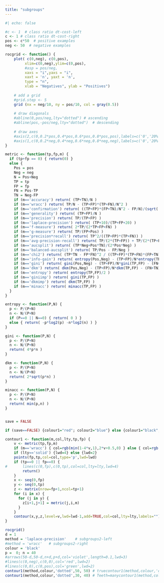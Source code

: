 ```yaml
---
title: "subgroups"
---
```



```r
#| echo: false

#c <- 1  # class ratio dt-cost-left
c <- 1 # class ratio dt-cost-right
pos <- c*50  # positive examples
neg <- 50  # negative examples

rocgrid <- function() {
	plot( c(0,neg), c(0,pos),
		 xlim=c(0,neg),ylim=c(0,pos),
		 #asp = pos/neg,
		 xaxs = "i",yaxs = "i",
		 xaxt = 'n', yaxt = 'n',
		 type = "n",
		 xlab = "Negatives", ylab = "Positives")
	
	# add a grid
	#grid.step <- 5
	grid (nx = neg/10, ny = pos/10, col = gray(0.5))
	
	# draw diagonals
	#abline(0,pos/neg,lty="dotted")	# ascending
	#abline(pos,-pos/neg,lty="dotted")	# descending
	
	# draw axes
	#axis(2,c(0,0.2*pos,0.4*pos,0.6*pos,0.8*pos,pos),labels=c('0','20%','40%','60%','80%','100%'))
	#axis(1,c(0,0.2*neg,0.4*neg,0.6*neg,0.8*neg,neg),labels=c('0','20%','40%','60%','80%','100%'))
}

metric <- function(tp,fp,m) {
  if (tp+fp == 0) { return(0) }
  else {
    Pos = pos
    Neg = neg
    N = Pos+Neg
    TP = tp
    FP = fp
    FN = Pos-TP
    TN = Neg-FP
    if (m=='accuracy') return( (TP+TN)/N ) 
    if (m=='wracc') return( TP/N - (TP+FP)*(TP+FN)/N^2 ) 
    if (m=='confirmation') return( ((TP+FP)*(FP+TN)/N^2 - FP/N)/(sqrt((TP+FP)*(FP+TN)/N^2) - (TP+FP)*(FP+TN)/N^2) ) 
    if (m=='generality') return( (TP+FP)/N ) 
    if (m=='precision') return( TP/(TP+FP) ) 
    if (m=='laplace-precision') return( (TP+10)/(TP+FP+20) ) 
    if (m=='f-measure') return( 2*TP/(2*TP+FP+FN) ) 
    if (m=='g-measure') return( TP/(FP+Pos) ) 
    if (m=='precision*recall') return( TP^2/((TP+FP)*(TP+FN)) ) 
    if (m=='avg-precision-recall') return( TP/(2*(TP+FP)) + TP/(2*(TP+FN)) ) 
    if (m=='aucsplit') return( (TP*Neg+Pos*TN)/(2*Pos*Neg) ) 
    if (m=='balanced-aucsplit') return( TP/Pos - FP/Neg ) 
    if (m=='chi2') return( (TP*TN - FP*FN)^2 / ((TP+FP)*(TP+FN)*(FP+TN)*(FN+TN)) ) 
    if (m=='info-gain') return( entropy(Pos,Neg) - (TP+FP)/N*entropy(TP,FP) - (FN+TN)/N*entropy(FN,TN) )
    if (m=='gini') return( gini(Pos,Neg) - (TP+FP)/N*gini(TP,FP) - (FN+TN)/N*gini(FN,TN) )
    if (m=='dkm') return( dkm(Pos,Neg) - (TP+FP)/N*dkm(TP,FP) - (FN+TN)/N*dkm(FN,TN) )
    if (m=='entropy') return( entropy(TP,FP)/2 )
    if (m=='giniimp') return( gini(TP,FP) )
    if (m=='dkmimp') return( dkm(TP,FP) )
    if (m=='minacc') return( minacc(TP,FP) )
  }
}

entropy <- function(P,N) {
  p <- P/(P+N)
  n <- N/(P+N)
  if (P==0 || N==0) { return( 0 ) }
  else { return( -p*log2(p) -n*log2(n) ) }
}

gini <- function(P,N) {
  p <- P/(P+N)
  n <- N/(P+N)
  return( 4*p*n )	
}

dkm <- function(P,N) {
  p <- P/(P+N)
  n <- N/(P+N)
  return( 2*sqrt(p*n) )	
}

minacc <- function(P,N) {
  p <- P/(P+N)
  n <- N/(P+N)
  return( min(p,n) )	
}


save = FALSE

if (save==FALSE) {colour1="red"; colour2="blue"} else {colour1="black"; colour2="black"}

contour1 <- function(m,col,lty,tp,fp) {
	v <- metric(tp,fp,m)
	if (m=='wracc') { col=rgb(min(1-4*v,1),2*v+0.5,0) } else { col=rgb(min(2-2*v,1),v,0) }
	if (lty=='solid') {lwd=4} else {lwd=2}
	points(fp,tp,col=col,type='p',lwd=lwd)
	if (tp==0 || fp==0) { 
#		lines(c(0,fp),c(0,tp),col=col,lty=lty,lwd=4)
		return() 
	}
	x <- seq(0,fp)
	y <- seq(0,tp)
	z <- matrix(nrow=fp+1,ncol=tp+1)
	for (i in x) {
	  for (j in y) {
		z[i+1,j+1] = metric(j,i,m)
	  }
	}
	contour(x,y,z,level=v,lwd=lwd-1,add=TRUE,col=col,lty=lty,labels="")
}

rocgrid()
d = 1
method = 'laplace-precision'	# subgroups2-left
#method = 'wracc'	# subgroups2-right
colour = 'black'
p =  0; n = 40
#arrows(50-d,50-d,n+d,p+d,col='violet',length=0.1,lwd=3)
#lines(c(0,neg),c(0,0),col='red',lwd=2)
#lines(c(0,0),c(0,pos),col='green',lwd=2)
contour1(method,colour,'dotted',50, 50)	# truecontour1(method,colour,'dotted',50, 30)	# Beak=yescontour1(method,colour,'solid',50, 10)	# Gills=no; Gills=no & Beak=yes
contour1(method,colour,'dotted',30, 40)	# Teeth=manycontour1(method,colour,'dotted',30, 20)	# Beak=yes & Teeth=manycontour1(method,colour,'solid',30, 00)	# Gills=no & Teeth=many; Gills=no & Beak=yes & Teeth=manycontour1(method,colour,'dotted',20, 20)	# Length=5contour1(method,colour,'dotted',20, 10)	# Teeth=few; Gills=no & Teeth=few; Beak=yes & Teeth=few; Gills=no & Beak=yes & Teeth=fewcontour1(method,colour,'dotted',20, 10)	# Length=5 & Beak=yescontour1(method,colour,'dotted',20, 00)	# Length=5 & Gills=no; Length=5 & Gills=no & Beak=yescontour1(method,colour,'dotted',20, 00)	# Length=3; Length=3 & Gills=no; Length=3 & Beak=yes; Length=3 & Gills=no & Beak=yescontour1(method,colour,'solid',10, 30)	# Length=4contour1(method,colour,'dotted',10, 20)	# Length=4 & Teeth=manycontour1(method,colour,'dotted',10, 20)	# Length=4 & Beak=yescontour1(method,colour,'dotted',10, 20)	# Length=5 & Teeth=manycontour1(method,colour,'dotted',10, 10)	# Length=5 & Beak=yes & Teeth=manycontour1(method,colour,'dotted',10, 10)	# Length=4 & Gills=no; Length=4 & Gills=no & Beak=yescontour1(method,colour,'dotted',10, 10)	# Length=4 & Beak=yes & Teeth=manycontour1(method,colour,'dotted',10, 00)	# Length=5 & Teeth=few; Length=5 & Gills=no & Teeth=few; Length=5 & Gills=no & Beak=yes & Teeth=few; Length=5 & Beak=yes & Teeth=fewcontour1(method,colour,'dotted',10, 00)	# Length=5 & Gills=no & Teeth=many; Length=5 & Gills=no & Beak=yes & Teeth=manycontour1(method,colour,'dotted',10, 00)	# Length=4 & Gills=no & Teeth=many; Length=4 & Gills=no & Beak=yes & Teeth=manycontour1(method,colour,'dotted',10, 00)	# Length=3 & Teeth=many; Length=3 & Gills=no & Teeth=many; Length=3 & Gills=no & Beak=yes & Teeth=many; Length=3 & Beak=yes & Teeth=manycontour1(method,colour,'dotted',10, 00)	# Length=3 & Teeth=few; Length=3 & Gills=no & Teeth=few; Length=3 & Gills=no & Beak=yes & Teeth=few; Length=3 & Beak=yes & Teeth=fewcontour1(method,colour,'solid',00, 40)	# Gills=yes; Gills=yes & Teeth=manycontour1(method,colour,'solid',00, 20)	# Length=5 & Gills=yes; Length=5 & Gills=yes & Teeth=manycontour1(method,colour,'solid',00, 20)	# Length=4 & Gills=yes; Length=4 & Gills=yes & Teeth=manycontour1(method,colour,'solid',00, 20)	# Gills=yes & Beak=yes; Gills=yes & Beak=yes & Teeth=manycontour1(method,colour,'solid',00, 20)	# Beak=no; Beak=no & Teeth=many; Gills=yes & Beak=no; Gills=yes & Beak=no & Teeth=manycontour1(method,colour,'solid',00, 10)	# Length=4 & Beak=no; Length=4 & Beak=no & Teeth=many; Length=4 & Gills=yes & Beak=no; Length=4 & Gills=yes & Beak=no & Teeth=manycontour1(method,colour,'solid',00, 10)	# Length=4 & Gills=yes & Beak=yes; Length=4 & Gills=yes & Beak=yes & Teeth=manycontour1(method,colour,'solid',00, 10)	# Length=4 & Teeth=few; Length=4 & Beak=yes & Teeth=few; Length=4 & Gills=no & Teeth=few; Length=4 & Gills=no & Beak=yes & Teeth=fewcontour1(method,colour,'solid',00, 10)	# Length=5 & Beak=no; Length=5 & Beak=no & Teeth=many; Length=5 & Gills=yes & Beak=no; Length=5 & Gills=yes & Beak=no & Teeth=manycontour1(method,colour,'solid',00, 10)	# Length=5 & Gills=yes & Beak=yes; Length=5 & Gills=yes & Beak=yes & Teeth=many

```